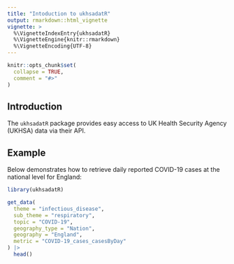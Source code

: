 ```yaml
---
title: "Intoduction to ukhsadatR"
output: rmarkdown::html_vignette
vignette: >
  %\VignetteIndexEntry{ukhsadatR}
  %\VignetteEngine{knitr::rmarkdown}
  %\VignetteEncoding{UTF-8}
---
```


```r
knitr::opts_chunk$set(
  collapse = TRUE,
  comment = "#>"
)
```

## Introduction

The `ukhsadatR` package provides easy access to UK Health Security Agency (UKHSA) data via their API.

## Example

Below demonstrates how to retrieve daily reported COVID-19 cases at the national level for England:

```r
library(ukhsadatR)

get_data(
  theme = "infectious_disease",
  sub_theme = "respiratory",
  topic = "COVID-19",
  geography_type = "Nation",
  geography = "England",
  metric = "COVID-19_cases_casesByDay"
) |> 
  head()
```